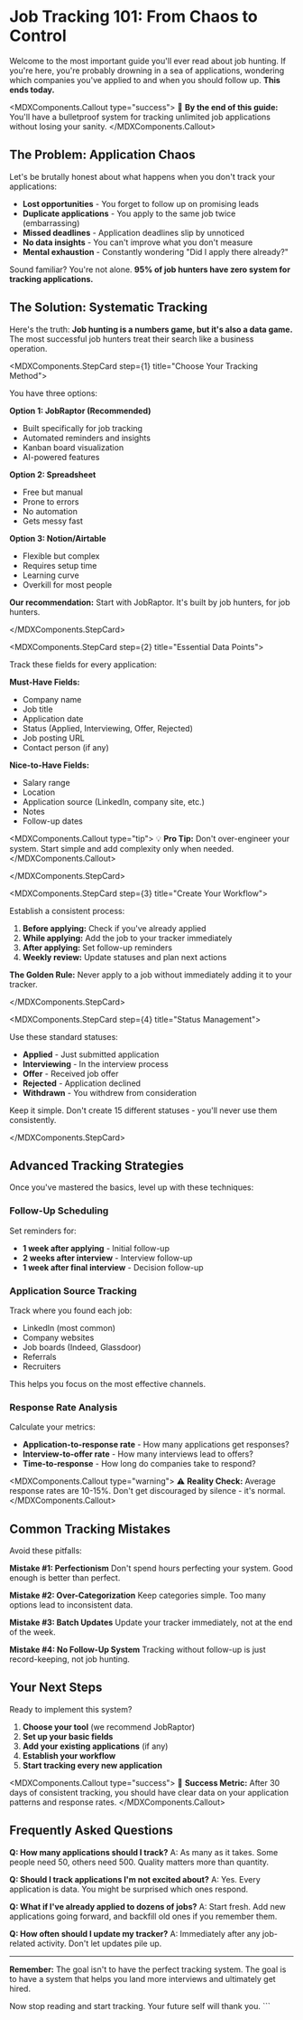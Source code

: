 
# Job Tracking 101: From Chaos to Control

Welcome to the most important guide you'll ever read about job hunting. If you're here, you're probably drowning in a sea of applications, wondering which companies you've applied to and when you should follow up. **This ends today.**

<MDXComponents.Callout type="success">
🎯 **By the end of this guide:** You'll have a bulletproof system for tracking unlimited job applications without losing your sanity.
</MDXComponents.Callout>

## The Problem: Application Chaos

Let's be brutally honest about what happens when you don't track your applications:

- **Lost opportunities** - You forget to follow up on promising leads
- **Duplicate applications** - You apply to the same job twice (embarrassing)
- **Missed deadlines** - Application deadlines slip by unnoticed
- **No data insights** - You can't improve what you don't measure
- **Mental exhaustion** - Constantly wondering "Did I apply there already?"

Sound familiar? You're not alone. **95% of job hunters have zero system for tracking applications.**

## The Solution: Systematic Tracking

Here's the truth: **Job hunting is a numbers game, but it's also a data game.** The most successful job hunters treat their search like a business operation.

<MDXComponents.StepCard step={1} title="Choose Your Tracking Method">

You have three options:

**Option 1: JobRaptor (Recommended)**
- Built specifically for job tracking
- Automated reminders and insights
- Kanban board visualization
- AI-powered features

**Option 2: Spreadsheet**
- Free but manual
- Prone to errors
- No automation
- Gets messy fast

**Option 3: Notion/Airtable**
- Flexible but complex
- Requires setup time
- Learning curve
- Overkill for most people

**Our recommendation:** Start with JobRaptor. It's built by job hunters, for job hunters.

</MDXComponents.StepCard>

<MDXComponents.StepCard step={2} title="Essential Data Points">

Track these fields for every application:

**Must-Have Fields:**
- Company name
- Job title
- Application date
- Status (Applied, Interviewing, Offer, Rejected)
- Job posting URL
- Contact person (if any)

**Nice-to-Have Fields:**
- Salary range
- Location
- Application source (LinkedIn, company site, etc.)
- Notes
- Follow-up dates

<MDXComponents.Callout type="tip">
💡 **Pro Tip:** Don't over-engineer your system. Start simple and add complexity only when needed.
</MDXComponents.Callout>

</MDXComponents.StepCard>

<MDXComponents.StepCard step={3} title="Create Your Workflow">

Establish a consistent process:

1. **Before applying:** Check if you've already applied
2. **While applying:** Add the job to your tracker immediately
3. **After applying:** Set follow-up reminders
4. **Weekly review:** Update statuses and plan next actions

**The Golden Rule:** Never apply to a job without immediately adding it to your tracker.

</MDXComponents.StepCard>

<MDXComponents.StepCard step={4} title="Status Management">

Use these standard statuses:

- **Applied** - Just submitted application
- **Interviewing** - In the interview process
- **Offer** - Received job offer
- **Rejected** - Application declined
- **Withdrawn** - You withdrew from consideration

Keep it simple. Don't create 15 different statuses - you'll never use them consistently.

</MDXComponents.StepCard>

## Advanced Tracking Strategies

Once you've mastered the basics, level up with these techniques:

### Follow-Up Scheduling

Set reminders for:
- **1 week after applying** - Initial follow-up
- **2 weeks after interview** - Interview follow-up
- **1 week after final interview** - Decision follow-up

### Application Source Tracking

Track where you found each job:
- LinkedIn (most common)
- Company websites
- Job boards (Indeed, Glassdoor)
- Referrals
- Recruiters

This helps you focus on the most effective channels.

### Response Rate Analysis

Calculate your metrics:
- **Application-to-response rate** - How many applications get responses?
- **Interview-to-offer rate** - How many interviews lead to offers?
- **Time-to-response** - How long do companies take to respond?

<MDXComponents.Callout type="warning">
⚠️ **Reality Check:** Average response rates are 10-15%. Don't get discouraged by silence - it's normal.
</MDXComponents.Callout>

## Common Tracking Mistakes

Avoid these pitfalls:

**Mistake #1: Perfectionism**
Don't spend hours perfecting your system. Good enough is better than perfect.

**Mistake #2: Over-Categorization**
Keep categories simple. Too many options lead to inconsistent data.

**Mistake #3: Batch Updates**
Update your tracker immediately, not at the end of the week.

**Mistake #4: No Follow-Up System**
Tracking without follow-up is just record-keeping, not job hunting.

## Your Next Steps

Ready to implement this system?

1. **Choose your tool** (we recommend JobRaptor)
2. **Set up your basic fields**
3. **Add your existing applications** (if any)
4. **Establish your workflow**
5. **Start tracking every new application**

<MDXComponents.Callout type="success">
🚀 **Success Metric:** After 30 days of consistent tracking, you should have clear data on your application patterns and response rates.
</MDXComponents.Callout>

## Frequently Asked Questions

**Q: How many applications should I track?**
A: As many as it takes. Some people need 50, others need 500. Quality matters more than quantity.

**Q: Should I track applications I'm not excited about?**
A: Yes. Every application is data. You might be surprised which ones respond.

**Q: What if I've already applied to dozens of jobs?**
A: Start fresh. Add new applications going forward, and backfill old ones if you remember them.

**Q: How often should I update my tracker?**
A: Immediately after any job-related activity. Don't let updates pile up.

---

**Remember:** The goal isn't to have the perfect tracking system. The goal is to have a system that helps you land more interviews and ultimately get hired.

Now stop reading and start tracking. Your future self will thank you.
\`\`\`
